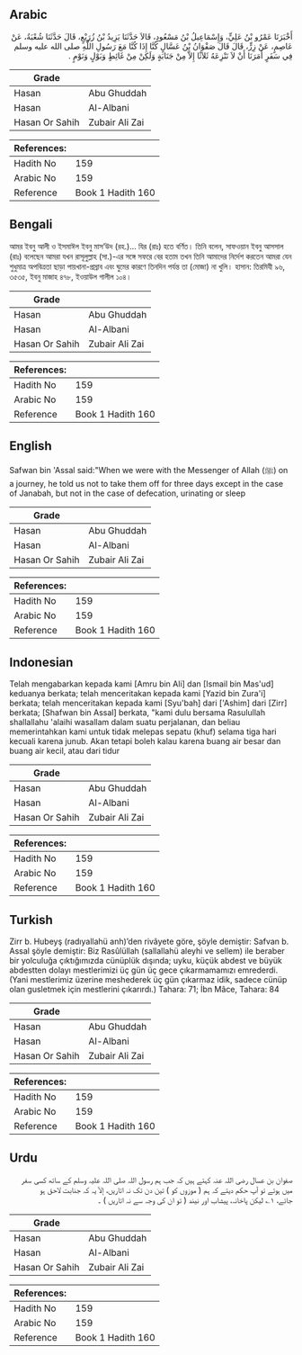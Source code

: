 ## Arabic


<div dir="rtl" lang="ar" style={{fontSize:'larger',backgroundColor:'#f8f9fa',padding:20}}>
أَخْبَرَنَا عَمْرُو بْنُ عَلِيٍّ، وَإِسْمَاعِيلُ بْنُ مَسْعُودٍ، قَالاَ حَدَّثَنَا يَزِيدُ بْنُ زُرَيْعٍ، قَالَ حَدَّثَنَا شُعْبَةُ، عَنْ عَاصِمٍ، عَنْ زِرٍّ، قَالَ قَالَ صَفْوَانُ بْنُ عَسَّالٍ كُنَّا إِذَا كُنَّا مَعَ رَسُولِ اللَّهِ صلى الله عليه وسلم فِي سَفَرٍ أَمَرَنَا أَنْ لاَ نَنْزِعَهُ ثَلاَثًا إِلاَّ مِنْ جَنَابَةٍ وَلَكِنْ مِنْ غَائِطٍ وَبَوْلٍ وَنَوْمٍ ‏.‏
</div>
<div style={{backgroundColor:'#f8f9fa',padding:20, marginBottom: 10}}><table> <thead> <tr> <th>Grade</th> <th></th> </tr> </thead> <tbody> <tr><td>Hasan</td><td>Abu Ghuddah</td></tr><tr><td>Hasan</td><td>Al-Albani</td></tr><tr><td>Hasan Or Sahih</td><td>Zubair Ali Zai</td></tr></tbody></table><table> <thead> <tr> <th>References:</th> <th></th> </tr> </thead> <tbody><tr><td>Hadith No</td><td>159</td></tr><tr><td>Arabic No</td><td>159</td></tr><tr><td>Reference</td><td>Book 1 Hadith 160</td></tr></tbody></table></div>

## Bengali


<div dir="ltr" lang="bn" style={{fontSize:'larger',backgroundColor:'#f8f9fa',padding:20}}>
আমর ইবনু আলী ও ইসমাঈল ইবনু মাস’উদ (রহ.)… যির (রাঃ) হতে বর্ণিত। তিনি বলেন, সাফওয়ান ইবনু আসসাল (রাঃ) বলেছেন আমরা যখন রাসূলুল্লাহ (সা.)-এর সঙ্গে সফরে বের হতাম তখন তিনি আমাদের নির্দেশ করতেন আমরা যেন শুধুমাত্র অপবিত্রতা ছাড়া পায়খানা-প্রস্রাব এবং ঘুমের কারণে তিনদিন পর্যন্ত তা (মোজা) না খুলি। হাসান: তিরমিযী ৯৬, ৩৫৩৫, ইবনু মাজাহ ৪৭৮, ইওয়াউল গালীল ১০৪।
</div>
<div style={{backgroundColor:'#f8f9fa',padding:20, marginBottom: 10}}><table> <thead> <tr> <th>Grade</th> <th></th> </tr> </thead> <tbody> <tr><td>Hasan</td><td>Abu Ghuddah</td></tr><tr><td>Hasan</td><td>Al-Albani</td></tr><tr><td>Hasan Or Sahih</td><td>Zubair Ali Zai</td></tr></tbody></table><table> <thead> <tr> <th>References:</th> <th></th> </tr> </thead> <tbody><tr><td>Hadith No</td><td>159</td></tr><tr><td>Arabic No</td><td>159</td></tr><tr><td>Reference</td><td>Book 1 Hadith 160</td></tr></tbody></table></div>

## English


<div dir="ltr" lang="en" style={{fontSize:'larger',backgroundColor:'#f8f9fa',padding:20}}>
Safwan bin 'Assal said:"When we were with the Messenger of Allah (ﷺ) on a journey, he told us not to take them off for three days except in the case of Janabah, but not in the case of defecation, urinating or sleep
</div>
<div style={{backgroundColor:'#f8f9fa',padding:20, marginBottom: 10}}><table> <thead> <tr> <th>Grade</th> <th></th> </tr> </thead> <tbody> <tr><td>Hasan</td><td>Abu Ghuddah</td></tr><tr><td>Hasan</td><td>Al-Albani</td></tr><tr><td>Hasan Or Sahih</td><td>Zubair Ali Zai</td></tr></tbody></table><table> <thead> <tr> <th>References:</th> <th></th> </tr> </thead> <tbody><tr><td>Hadith No</td><td>159</td></tr><tr><td>Arabic No</td><td>159</td></tr><tr><td>Reference</td><td>Book 1 Hadith 160</td></tr></tbody></table></div>

## Indonesian


<div dir="ltr" lang="id" style={{fontSize:'larger',backgroundColor:'#f8f9fa',padding:20}}>
Telah mengabarkan kepada kami [Amru bin Ali] dan [Ismail bin Mas'ud] keduanya berkata; telah menceritakan kepada kami [Yazid bin Zura'i] berkata; telah menceritakan kepada kami [Syu'bah] dari ['Ashim] dari [Zirr] berkata; [Shafwan bin Assal] berkata, "kami dulu bersama Rasulullah shallallahu 'alaihi wasallam dalam suatu perjalanan, dan beliau memerintahkan kami untuk tidak melepas sepatu (khuf) selama tiga hari kecuali karena junub. Akan tetapi boleh kalau karena buang air besar dan buang air kecil, atau dari tidur
</div>
<div style={{backgroundColor:'#f8f9fa',padding:20, marginBottom: 10}}><table> <thead> <tr> <th>Grade</th> <th></th> </tr> </thead> <tbody> <tr><td>Hasan</td><td>Abu Ghuddah</td></tr><tr><td>Hasan</td><td>Al-Albani</td></tr><tr><td>Hasan Or Sahih</td><td>Zubair Ali Zai</td></tr></tbody></table><table> <thead> <tr> <th>References:</th> <th></th> </tr> </thead> <tbody><tr><td>Hadith No</td><td>159</td></tr><tr><td>Arabic No</td><td>159</td></tr><tr><td>Reference</td><td>Book 1 Hadith 160</td></tr></tbody></table></div>

## Turkish


<div dir="ltr" lang="tr" style={{fontSize:'larger',backgroundColor:'#f8f9fa',padding:20}}>
Zirr b. Hubeyş (radıyallahü anh)’den rivâyete göre, şöyle demiştir: Safvan b. Assal şöyle demiştir: Biz Rasûlüllah (sallallahü aleyhi ve sellem) ile beraber bir yolculuğa çıktığımızda cünüplük dışında; uyku, küçük abdest ve büyük abdestten dolayı mestlerimizi üç gün üç gece çıkarmamamızı emrederdi. (Yani mestlerimiz üzerine meshederek üç gün çıkarmaz idik, sadece cünüp olan gusletmek için mestlerini çıkarırdı.) Tahara: 71; İbn Mâce, Tahara: 84
</div>
<div style={{backgroundColor:'#f8f9fa',padding:20, marginBottom: 10}}><table> <thead> <tr> <th>Grade</th> <th></th> </tr> </thead> <tbody> <tr><td>Hasan</td><td>Abu Ghuddah</td></tr><tr><td>Hasan</td><td>Al-Albani</td></tr><tr><td>Hasan Or Sahih</td><td>Zubair Ali Zai</td></tr></tbody></table><table> <thead> <tr> <th>References:</th> <th></th> </tr> </thead> <tbody><tr><td>Hadith No</td><td>159</td></tr><tr><td>Arabic No</td><td>159</td></tr><tr><td>Reference</td><td>Book 1 Hadith 160</td></tr></tbody></table></div>

## Urdu


<div dir="rtl" lang="ur" style={{fontSize:'larger',backgroundColor:'#f8f9fa',padding:20}}>
صفوان بن عسال رضی اللہ عنہ کہتے ہیں کہ جب ہم رسول اللہ صلی اللہ علیہ وسلم کے ساتھ کسی سفر میں ہوتے تو آپ حکم دیتے کہ ہم ( موزوں کو ) تین دن تک نہ اتاریں، إلاّ یہ کہ جنابت لاحق ہو جائے، ۱؎ لیکن پاخانہ، پیشاب اور نیند ( تو ان کی وجہ سے نہ اتاریں ) ۔
</div>
<div style={{backgroundColor:'#f8f9fa',padding:20, marginBottom: 10}}><table> <thead> <tr> <th>Grade</th> <th></th> </tr> </thead> <tbody> <tr><td>Hasan</td><td>Abu Ghuddah</td></tr><tr><td>Hasan</td><td>Al-Albani</td></tr><tr><td>Hasan Or Sahih</td><td>Zubair Ali Zai</td></tr></tbody></table><table> <thead> <tr> <th>References:</th> <th></th> </tr> </thead> <tbody><tr><td>Hadith No</td><td>159</td></tr><tr><td>Arabic No</td><td>159</td></tr><tr><td>Reference</td><td>Book 1 Hadith 160</td></tr></tbody></table></div>